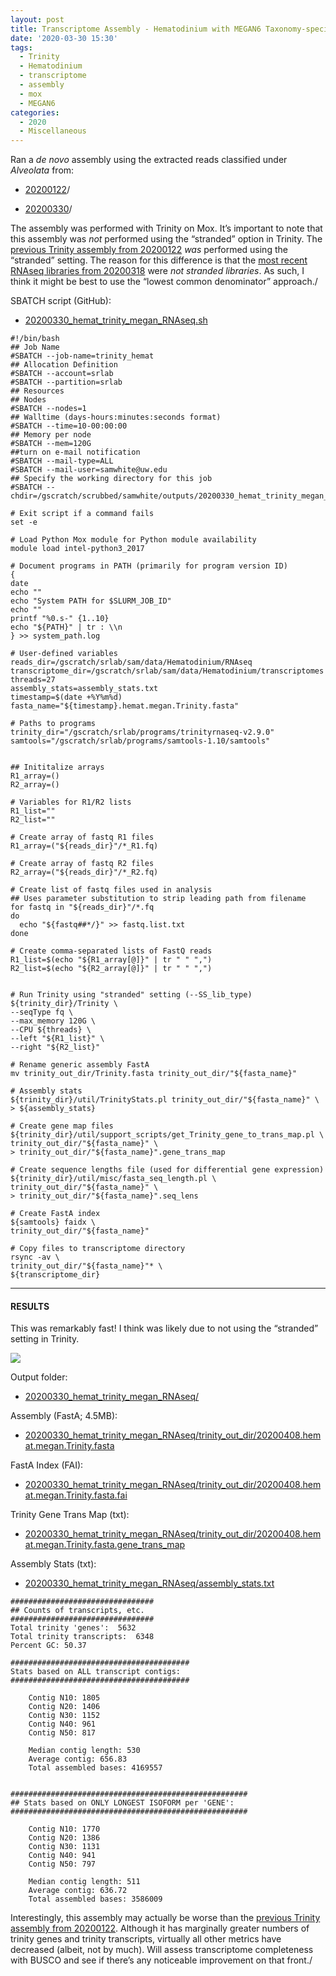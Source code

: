 ```yaml
---
layout: post
title: Transcriptome Assembly - Hematodinium with MEGAN6 Taxonomy-specific Reads with Trinity on Mox
date: '2020-03-30 15:30'
tags:
  - Trinity
  - Hematodinium
  - transcriptome
  - assembly
  - mox
  - MEGAN6
categories:
  - 2020
  - Miscellaneous
---
```

Ran a _de novo_ assembly using the extracted reads classified under _Alveolata_ from:

- [20200122](https://robertslab.github.io/sams-notebook/posts/2020/2020-01-22-Data-Wrangling-Arthropoda-and-Alveolata-Taxonomic-RNAseq-FastQ-Extractions.html)/

- [20200330](https://robertslab.github.io/sams-notebook/posts/2020/2020-03-30-RNAseq-Reads-Extractions-C.bairdi-Taxonomic-Reads-Extractions-with-MEGAN6-on-swoose.html)/

The assembly was performed with Trinity on Mox. It's important to note that this assembly was _not_ performed using the "stranded" option in Trinity. The [previous Trinity assembly from 20200122](https://robertslab.github.io/sams-notebook/posts/2020/2020-01-22-Transcriptome-Assembly-Hematodinium-with-MEGAN6-Taxonomy-specific-Reads-with-Trinity-on-Mox.html) _was_ performed using the "stranded" setting. The reason for this difference is that the [most recent RNAseq libraries from 20200318](https://robertslab.github.io/sams-notebook/2020/03/18/Data-Received-C.bairdi-RNAseq-Data-from-Genewiz.html) were _not stranded libraries_. As such, I think it might be best to use the "lowest common denominator" approach./

SBATCH script (GitHub):

- [20200330_hemat_trinity_megan_RNAseq.sh](https://github.com/RobertsLab/sams-notebook/blob/master/sbatch_scripts/20200330_hemat_trinity_megan_RNAseq.sh)


```shell
#!/bin/bash
## Job Name
#SBATCH --job-name=trinity_hemat
## Allocation Definition
#SBATCH --account=srlab
#SBATCH --partition=srlab
## Resources
## Nodes
#SBATCH --nodes=1
## Walltime (days-hours:minutes:seconds format)
#SBATCH --time=10-00:00:00
## Memory per node
#SBATCH --mem=120G
##turn on e-mail notification
#SBATCH --mail-type=ALL
#SBATCH --mail-user=samwhite@uw.edu
## Specify the working directory for this job
#SBATCH --chdir=/gscratch/scrubbed/samwhite/outputs/20200330_hemat_trinity_megan_RNAseq

# Exit script if a command fails
set -e

# Load Python Mox module for Python module availability
module load intel-python3_2017

# Document programs in PATH (primarily for program version ID)
{
date
echo ""
echo "System PATH for $SLURM_JOB_ID"
echo ""
printf "%0.s-" {1..10}
echo "${PATH}" | tr : \\n
} >> system_path.log

# User-defined variables
reads_dir=/gscratch/srlab/sam/data/Hematodinium/RNAseq
transcriptome_dir=/gscratch/srlab/sam/data/Hematodinium/transcriptomes
threads=27
assembly_stats=assembly_stats.txt
timestamp=$(date +%Y%m%d)
fasta_name="${timestamp}.hemat.megan.Trinity.fasta"

# Paths to programs
trinity_dir="/gscratch/srlab/programs/trinityrnaseq-v2.9.0"
samtools="/gscratch/srlab/programs/samtools-1.10/samtools"


## Inititalize arrays
R1_array=()
R2_array=()

# Variables for R1/R2 lists
R1_list=""
R2_list=""

# Create array of fastq R1 files
R1_array=("${reads_dir}"/*_R1.fq)

# Create array of fastq R2 files
R2_array=("${reads_dir}"/*_R2.fq)

# Create list of fastq files used in analysis
## Uses parameter substitution to strip leading path from filename
for fastq in "${reads_dir}"/*.fq
do
  echo "${fastq##*/}" >> fastq.list.txt
done

# Create comma-separated lists of FastQ reads
R1_list=$(echo "${R1_array[@]}" | tr " " ",")
R2_list=$(echo "${R2_array[@]}" | tr " " ",")


# Run Trinity using "stranded" setting (--SS_lib_type)
${trinity_dir}/Trinity \
--seqType fq \
--max_memory 120G \
--CPU ${threads} \
--left "${R1_list}" \
--right "${R2_list}"

# Rename generic assembly FastA
mv trinity_out_dir/Trinity.fasta trinity_out_dir/"${fasta_name}"

# Assembly stats
${trinity_dir}/util/TrinityStats.pl trinity_out_dir/"${fasta_name}" \
> ${assembly_stats}

# Create gene map files
${trinity_dir}/util/support_scripts/get_Trinity_gene_to_trans_map.pl \
trinity_out_dir/"${fasta_name}" \
> trinity_out_dir/"${fasta_name}".gene_trans_map

# Create sequence lengths file (used for differential gene expression)
${trinity_dir}/util/misc/fasta_seq_length.pl \
trinity_out_dir/"${fasta_name}" \
> trinity_out_dir/"${fasta_name}".seq_lens

# Create FastA index
${samtools} faidx \
trinity_out_dir/"${fasta_name}"

# Copy files to transcriptome directory
rsync -av \
trinity_out_dir/"${fasta_name}"* \
${transcriptome_dir}
```

---

#### RESULTS

This was remarkably fast! I think was likely due to not using the "stranded" setting in Trinity.

![](https://github.com/RobertsLab/sams-notebook/blob/master/images/screencaps/20200330_hemat_trinity_megan_RNAseq_runtime.png?raw=true)

Output folder:

- [20200330_hemat_trinity_megan_RNAseq/](https://gannet.fish.washington.edu/Atumefaciens/20200330_hemat_trinity_megan_RNAseq/)


Assembly (FastA; 4.5MB):

- [20200330_hemat_trinity_megan_RNAseq/trinity_out_dir/20200408.hemat.megan.Trinity.fasta](https://gannet.fish.washington.edu/Atumefaciens/20200330_hemat_trinity_megan_RNAseq/trinity_out_dir/20200408.hemat.megan.Trinity.fasta)

FastA Index (FAI):

- [20200330_hemat_trinity_megan_RNAseq/trinity_out_dir/20200408.hemat.megan.Trinity.fasta.fai](https://gannet.fish.washington.edu/Atumefaciens/20200330_hemat_trinity_megan_RNAseq/trinity_out_dir/20200408.hemat.megan.Trinity.fasta.fai)

Trinity Gene Trans Map (txt):

- [20200330_hemat_trinity_megan_RNAseq/trinity_out_dir/20200408.hemat.megan.Trinity.fasta.gene_trans_map](https://gannet.fish.washington.edu/Atumefaciens/20200330_hemat_trinity_megan_RNAseq/trinity_out_dir/20200408.hemat.megan.Trinity.fasta.gene_trans_map)

Assembly Stats (txt):

- [20200330_hemat_trinity_megan_RNAseq/assembly_stats.txt](https://gannet.fish.washington.edu/Atumefaciens/20200330_hemat_trinity_megan_RNAseq/assembly_stats.txt)

```
################################
## Counts of transcripts, etc.
################################
Total trinity 'genes':	5632
Total trinity transcripts:	6348
Percent GC: 50.37

########################################
Stats based on ALL transcript contigs:
########################################

	Contig N10: 1805
	Contig N20: 1406
	Contig N30: 1152
	Contig N40: 961
	Contig N50: 817

	Median contig length: 530
	Average contig: 656.83
	Total assembled bases: 4169557


#####################################################
## Stats based on ONLY LONGEST ISOFORM per 'GENE':
#####################################################

	Contig N10: 1770
	Contig N20: 1386
	Contig N30: 1131
	Contig N40: 941
	Contig N50: 797

	Median contig length: 511
	Average contig: 636.72
	Total assembled bases: 3586009
```

Interestingly, this assembly may actually be worse than the [previous Trinity assembly from 20200122](https://robertslab.github.io/sams-notebook/posts/2020/2020-01-22-Transcriptome-Assembly-Hematodinium-with-MEGAN6-Taxonomy-specific-Reads-with-Trinity-on-Mox.html). Although it has marginally greater numbers of trinity genes and trinity transcripts, virtually all other metrics have decreased (albeit, not by much). Will assess transcriptome completeness with BUSCO and see if there's any noticeable improvement on that front./

